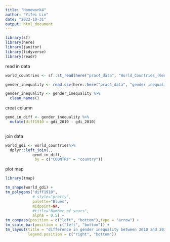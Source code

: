 ```yaml
---
title: "Homework4"
author: "Yifei Lin"
date: "2022-10-31"
output: html_document
---
```

```r
library(sf)
library(here)
library(janitor)
library(tidyverse)
library(readr)
```


read in data
```r
world_countries <- sf::st_read(here("prac4_data", "World_Countries_(Generalized)", "World_Countries__Generalized_.shp"))

gender_inequality <- read.csv(here::here("prac4_data", "gender inequality (1990-2021).csv"))

gender_inequality <- gender_inequality %>%
  clean_names()
```

creat column
```r
gend_in_diff <- gender_inequality %>%
  mutate(diff1910 = gdi_2019 - gdi_2010)
  
```

join data
```r
world_gdi <- world_countries%>%
  dplyr::left_join(.,
            gend_in_diff,
             by = c("COUNTRY" = "country"))
```

plot map
```r
library(tmap)

tm_shape(world_gdi) + 
tm_polygons("diff1910", 
            # style="pretty",
            palette="Blues",
            midpoint=NA,
            #title="Number of years",
            alpha = 0.5) + 
tm_compass(position = c("left", "bottom"),type = "arrow") + 
tm_scale_bar(position = c("left", "bottom")) +
tm_layout(title = "difference in gender inequality between 2010 and 2019", 
          legend.position = c("right", "bottom"))

```

